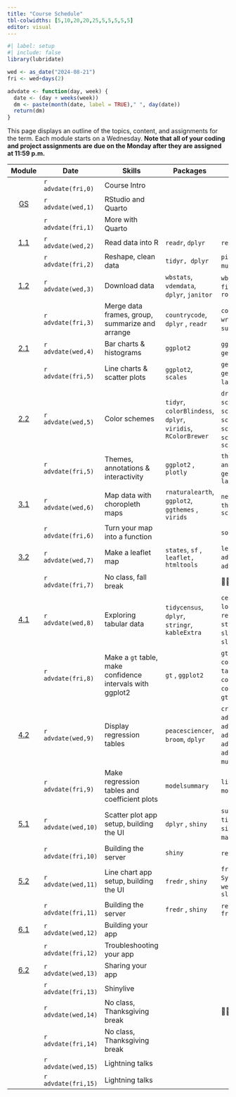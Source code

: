 ```yaml
---
title: "Course Schedule"
tbl-colwidths: [5,10,20,20,25,5,5,5,5,5]
editor: visual
---
```


```r
#| label: setup
#| include: false
library(lubridate)

wed <- as_date("2024-08-21")
fri <- wed+days(2)

advdate <- function(day, week) {
  date <- (day + weeks(week))
  dm <- paste(month(date, label = TRUE)," ", day(date))
  return(dm)  
}
```

This page displays an outline of the topics, content, and assignments for the term. Each module starts on a Wednesday. **Note that all of your coding and project assignments are due on the Monday after they are assigned at 11:59 p.m.**

::: column-screen-inset-right
|                        Module                        | Date                | Skills                                                    | Packages                                                     | Functions                                                                                                                                                                           |                                      Readings                                       |                                                                  Reference                                                                  |                    Slides                     |                                                                                             Videos                                                                                              |                           Assignments                            |
|:------:|--------|--------|--------|--------|:------:|:------:|:------:|:------:|:------:|
|                                                      | `r advdate(fri,0)`  | Course Intro                                              |                                                              |                                                                                                                                                                                     |                                                                                     |                                                                                                                                             |                                               |                                                                                                                                                                                                 |                                                                  |
| [GS](/modules/getting-started.qmd "Getting Started") | `r advdate(wed,1)`  | RStudio and Quarto                                        |                                                              |                                                                                                                                                                                     |                                                                                     |                        [📖](https://www.tidyverse.org/blog/2017/12/workflow-vs-script/ "project-oriented workflow")                         |           [🖥️](slides/week-2.1.qmd)           |                                                                       [🖥️](https://youtu.be/gssjyyl7vxI "R and RStudio")                                                                        |                                                                  |
|                                                      | `r advdate(fri,1)`  | More with Quarto                                          |                                                              |                                                                                                                                                                                     |                                                                                     |                                          [📖](https://happygitwithr.com/ "Chaps 4, 6, 7, 9 & 12")                                           |           [🖥️](slides/week-2.2.qmd)           |                                           [🖥️](https://youtu.be/c654j7aQjcg "Quarto")[🖥️](https://youtu.be/ApvMnAfQe8A "GitHub and GitHub Classroom")                                           |                                                                  |
|     [1.1](/modules/module-1.1.qmd "Module 1.1")      | `r advdate(wed,2)`  | Read data into R                                          | `readr`, `dplyr`                                             | `read_csv()`, `glimpse()`                                                                                                                                                           |                                                                                     |                                 [📖](https://r4ds.hadley.nz/data-import.html#introduction "r4ds 8.1 & 8.2")                                 |           [🖥️](slides/week-3.1.qmd)           |                               [🖥️](https://youtu.be/YLOaKB8dfF4 "Downloading World Bank data")[🖥️](https://youtu.be/XOGXn8IiHK8 "Reading data from a flat file")                                |                                                                  |
|                                                      | `r advdate(fri,2)`  | Reshape, clean data                                       | `tidyr, dplyr`                                               | `pivot_longer(), mutate()`, `mutate_at()`, `substring()`                                                                                                                            |                                                                                     |                                        [📖](https://r4ds.hadley.nz/data-tidy.html "r4ds 6.1 & 6.3")                                         |           [🖥️](slides/week-3.2.qmd)           |             [🖥️](https://youtu.be/ud36szsO9a4 "Reshaping data")[🖥️](https://youtu.be/-JT8JSR1z5A "Strings & variable types")[🖥️](https://youtu.be/7bgoebbzfKQ "Cleaning var names")             |                                                                  |
|     [1.2](/modules/module-1.2.qmd "Module 1.2")      | `r advdate(wed,3)`  | Download data                                             | `wbstats`, `vdemdata`, `dplyr`, `janitor`                    | `wb_data()`, `vdem`, `select_()`, `filter()`, `case_match()`, `round_to_fraction()`                                                                                                 |    [📖](https://link.springer.com/article/10.1057/palgrave.ap.5500151 "Norris")     |                                                                                                                                             |           [🖥️](slides/week-4.1.qmd)           |                           [🖥️](https://youtu.be/cBRTP2imt_o "Dowload data from the World Bank")[🖥️](https://youtu.be/7CvYTeMP_PU "Filter data and select variables")                            |                                                                  |
|                                                      | `r advdate(fri,3)`  | Merge data frames, group, summarize and arrange           | `countrycode`, `dplyr` , `readr`                             | `countrycode()`, `left_join()`, `write_csv()`, `group_by()`, `summarize()`, `arrange()`                                                                                             |                                                                                     | [📖](https://r4ds.hadley.nz/joins.html#sec-mutating-joins "r4ds, 20.3") [📖](https://r4ds.hadley.nz/data-transform.html#groups "r4ds, 4.5") |           [🖥️](slides/week-4.2.qmd)           | [🖥️](https://youtu.be/ZGD0kO_iwAM "Add country codes to data frame")[🖥️](https://youtu.be/wNF3ZPneHWw "Merge two data frames")[🖥️](https://youtu.be/2nX9p6arQjg "Group, summarize and arrange") | [🧮](/assignments/coding-assignment-1.qmd "Coding Assignment 1") |
|     [2.1](/modules/module-2.1.qmd "Module 2.1")      | `r advdate(wed,4)`  | Bar charts & histograms                                   | `ggplot2`                                                    | `ggplot()`, `geom_col()`, `geom_histogram()`, `aes()`, `labs()`                                                                                                                     |                                                                                     |        [📖](https://r4ds.hadley.nz/data-visualize.html "r4ds, 2")[📖](https://r4ds.hadley.nz/communication.html#labels "r4ds, 12.2")        |           [🖥️](slides/week-5.1.qmd)           |                                                 [🖥️](https://youtu.be/hl02sVTyCRA "Bar charts")[🖥️](https://youtu.be/LuNDAIQXx9w "Histograms")                                                  |                                                                  |
|                                                      | `r advdate(fri,5)`  | Line charts & scatter plots                               | `ggplot2`, `scales`                                          | `geom_line()` , `geom_point()`, `geom_smooth()`, `scale_x_log10(),` `label_number()`, `geom_text()`                                                                                 |                                                                                     |                                         [📖](https://r4ds.hadley.nz/layers.html "r4ds, 10.1-10.4")                                          |           [🖥️](slides/week-5.2.qmd)           |                                               [🖥️](https://youtu.be/cHos9y261SQ "Line charts")[🖥️](https://youtu.be/Cvme3C268wE "Scatter plots")                                                |                                                                  |
|     [2.2](/modules/module-2.2.qmd "Module 2.2")      | `r advdate(wed,5)`  | Color schemes                                             | `tidyr`, `colorBlindess`, `dplyr`, `viridis`, `RColorBrewer` | `drop_na()`, `cvdPlot()`, `scale_fill_manual()`, `scale_fill_viridis_d()`, `scale_fill_brewer()`, `scale_color_manual()`, `scale_color_viridis_d()`, `scale_color_brewer`           |     [📖](https://www-jstor-org.proxygw.wrlc.org/stable/1951731?seq=8 "Lipset")      |                                     [📖](https://r4ds.hadley.nz/communication.html#scales "r4ds, 12.4")                                     |           [🖥️](slides/week-6.1.qmd)           |                                                                       [🖥️](https://youtu.be/fBCtSjg_-Ik "Color schemes")                                                                        |                                                                  |
|                                                      | `r advdate(fri,5)`  | Themes, annotations & interactivity                       | `ggplot2` , `plotly`                                         | `theme_dark()`, `theme_minimal()`, `annotate()`, `geom_hline()`, ``` geom_vline(),``ggplotly() ```, `layout()`                                                                      |                                                                                     |                               [📖](https://r4ds.hadley.nz/communication.html#annotations "r4ds, 12.3 & 12.5")                               |           [🖥️](slides/week-6.2.qmd)           |                          [🖥️](https://youtu.be/Le0OJXdsy3o "Themes")[🖥️](https://youtu.be/uEpBMgWilXc "Annotations")[🖥️](https://youtu.be/T-7jtbcwaJ0 "Interactivity")                          | [🧮](/assignments/coding-assignment-2.qmd "Coding Assignment 2") |
|     [3.1](/modules/module-3.1.qmd "Module 3.1")      | `r advdate(wed,6)`  | Map data with choropleth maps                             | `rnaturalearth`, `ggplot2`, `ggthemes` , `virids`            | `ne_countries()`, `geom_sf()`, `theme_map()` , `theme()` , `scale_fill_viridis_c()`                                                                                                 |                                                                                     |                                                                                                                                             |           [🖥️](slides/week-7.1.qmd)           |                                          [🖥️](https://youtu.be/HB3PMF93hzs "Choropleth maps")[🖥️](https://youtu.be/5RnnGov3Iw4 "Map World Bank data")                                           |                                                                  |
|                                                      | `r advdate(fri,6)`  | Turn your map into a function                             |                                                              | `souce()`, `function()`                                                                                                                                                             | [📖](https://www-jstor-org.proxygw.wrlc.org/stable/j.ctt7s3wz.10 "Ross, Chapter 3") |                                           [📖](https://r4ds.hadley.nz/functions "r4ds, chap. 25")                                           |           [🖥️](slides/week-7.2.qmd)           |                                                               [🖥️](https://youtu.be/m42vrbEEHT4 "Turn your map into a function")                                                                |                                                                  |
|     [3.2](/modules/module-3.2.qmd "Module 3.2")      | `r advdate(wed,7)`  | Make a leaflet map                                        | `states`, `sf` , `leaflet,` `htmltools`                      | `leaflet()`, `st_as_sf()` , `addTiles()`, `addMarkers()`,`addProviderTiles()`                                                                                                       |                                                                                     |                                                                                                                                             |           [🖥️](slides/week-8.1.qmd)           |               [🖥️](https://youtu.be/If2PwFv90iI "Upload UCDP data")[🖥️](https://youtu.be/hHUPqgHRqYU "Make a leaflet map")[🖥️](https://youtu.be/qLYeSsoDvgs "Customize your map")               | [🧮](/assignments/coding-assignment-3.qmd "Coding Assignment 3") |
|                                                      | `r advdate(fri,7)`  | No class, fall break                                      |                                                              | 🍁🍂🎃                                                                                                                                                                              |                                                                                     |                                                                                                                                             |                                               |                                                                                                                                                                                                 |                                                                  |
|     [4.1](/modules/module-4.1.qmd "Module 4.1")      | `r advdate(wed,8)`  | Exploring tabular data                                    | `tidycensus`, `dplyr`, `stringr`, `kableExtra`               | `census_api_key()`, `load_variables()`, `get_acs()`, `rename()`, `rename_with`, `str_remove()`, `kable()`, `slice_max()`, `slice_min()`, `slice_sample()`, `bind_rows()`            |                                                                                     |                                                                                                                                             |           [🖥️](slides/week-9.1.qmd)           |                   [🖥️](Working%20with%20tidycensus "https://www.youtube.com/embed/wo9vZccmqwc")[🖥️](https://www.youtube.com/embed/wo9vZccmqwc "Explore data with kableExtra")                   |                                                                  |
|                                                      | `r advdate(fri,8)`  | Make a `gt` table, make confidence intervals with ggplot2 | `gt` , `ggplot2`                                             | `gt()`, `tab_header()`, `cols_label()`, `fmt_currency()`, `tab_source_note()`, `cols_width()`, `opt_table_font()`, `cols_align()`, `tab_options()`, `gtsave()` , `geom_errorbar()`  |                                                                                     |                                                                                                                                             |           [🖥️](slides/week-9.2.qmd)           |                           [🖥️](https://www.youtube.com/embed/wo9vZccmqwc "Make a gt table")[🖥️](https://www.youtube.com/embed/wo9vZccmqwc "Make a coefficient plot")                            |                                                                  |
|     [4.2](/modules/module-4.2.qmd "Module 4.2")      | `r advdate(wed,9)`  | Display regression tables                                 | `peacesciencer`, `broom`, `dplyr`                            | `create_stateyears()`, `add_ucdp_acd()`, `add_democracy()`, `add_creg_fractionalization()`, `add_sdp_gdp()`, `add_rugged_terrain()`, `tidy()`, `mutate_if()`, `glm()`, `binomial()` |            [📖](https://www.jstor.org/stable/3118222 "Fearon & Laitin")             |                                                                                                                                             |          [🖥️](slides/week-10.1.qmd)           |                                                                                               🖥️                                                                                                |                                                                  |
|                                                      | `r advdate(fri,9)`  | Make regression tables and coefficient plots              | `modelsummary`                                               | `list()`, `modelsummary()`, `modelplot()`, `rev()`                                                                                                                                  |                                                                                     |                                                                                                                                             |                                               |                                                                                              🖥️🖥️                                                                                               | [🧮](/assignments/coding-assignment-4.qmd "Coding Assignment 4") |
|     [5.1](/modules/module-5.1.qmd "Module 5.1")      | `r advdate(wed,10)` | Scatter plot app setup, building the UI                   | `dplyr` , `shiny`                                            | `summarize_all()`, `fluidPage()`, `titlePanel()`, `sidebarLayout()`, `sidebarPanel()`, `selectInput()`, `mainPanel()`, `plotOutput()`                                               |                                                                                     |                                                                                                                                             |          [🖥️](slides/week-11.1.qmd)           |                                                                                              🖥️🖥️                                                                                               |                                                                  |
|                                                      | `r advdate(fri,10)` | Building the server                                       | `shiny`                                                      | `renderPlot()`, `shinyApp()`                                                                                                                                                        |                                                                                     |                                                                                                                                             |          [🖥️](slides/week-11.2.qmd)           |                                                                                               🖥️                                                                                                |  [✍️](project/project-assignment-1.qmd "Project Assignment 1")   |
|     [5.2](/modules/module-5.2.qmd "Module 5.2")      | `r advdate(wed,11)` | Line chart app setup, building the UI                     | `fredr` , `shiny`                                            | `fredr_set_key()` , `as.Date()` , `Sys.Date()` , `column()`, `wellPanel()`, `helpText()`, `sliderInput()`                                                                           |       [📖](https://muse-jhu-edu.proxygw.wrlc.org/article/225602 "Huntington")       |                                                                                                                                             |          [🖥️](slides/week-12.1.qmd)           |                                                                                              🖥️🖥️                                                                                               |                                                                  |
|                                                      | `r advdate(fri,11)` | Building the server                                       | `fredr` , `shiny`                                            | `reactive()`, `fredr()`, `fred_indicator()`                                                                                                                                         |                                                                                     |                                                                                                                                             | [🖥️](slides/week-12.2.qmd "Week 12.2 slides") |                                                                                               🖥️                                                                                                | [🧮](/assignments/coding-assignment-5.qmd "Coding Assignment 5") |
|     [6.1](/modules/module-6.1.qmd "Module 6.1")      | `r advdate(wed,12)` | Building your app                                         |                                                              |                                                                                                                                                                                     |                                                                                     |                                                                                                                                             |                                               |                                                                                               🖥️                                                                                                |                                                                  |
|                                                      | `r advdate(fri,12)` | Troubleshooting your app                                  |                                                              |                                                                                                                                                                                     |                                                                                     |                                                                                                                                             |                                               |                                                                                                                                                                                                 |  [✍️](project/project-assignment-2.qmd "Project Assignment 2")   |
|     [6.2](/modules/module-6.2.qmd "Module 6.2")      | `r advdate(wed,13)` | Sharing your app                                          |                                                              |                                                                                                                                                                                     |                                                                                     |                                                                                                                                             |                                               |                                                                                               🖥️                                                                                                |                                                                  |
|                                                      | `r advdate(fri,13)` | Shinylive                                                 |                                                              |                                                                                                                                                                                     |                                                                                     |                                                                                                                                             |                                               |                                                                                                                                                                                                 |                                                                  |
|                                                      | `r advdate(wed,14)` | No class, Thanksgiving break                              |                                                              | 🦃🥧🍂                                                                                                                                                                              |                                                                                     |                                                                                                                                             |                                               |                                                                                                                                                                                                 |                                                                  |
|                                                      | `r advdate(fri,14)` | No class, Thanksgiving break                              |                                                              |                                                                                                                                                                                     |                                                                                     |                                                                                                                                             |                                               |                                                                                                                                                                                                 |                                                                  |
|                                                      | `r advdate(wed,15)` | Lightning talks                                           |                                                              |                                                                                                                                                                                     |                                                                                     |                                                                                                                                             |                                               |                                                                                                                                                                                                 |                                                                  |
|                                                      | `r advdate(fri,15)` | Lightning talks                                           |                                                              |                                                                                                                                                                                     |                                                                                     |                                                                                                                                             |                                               |                                                                                                                                                                                                 |  [✍️](project/project-assignment-3.qmd "Project Assignment 3")   |
:::
